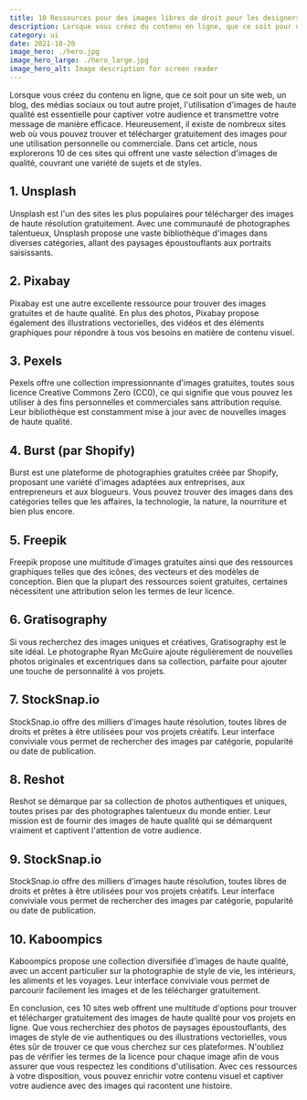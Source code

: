 ```yaml
---
title: 10 Ressources pour des images libres de droit pour les designers
description: Lorsque vous créez du contenu en ligne, que ce soit pour un site web, un blog, des médias sociaux ou tout autre projet, l'utilisation d'images de haute qualité est essentielle pour captiver votre audience et transmettre votre message de manière efficace. Heureusement, il existe de nombreux sites web où vous pouvez trouver et télécharger . . .
category: ui
date: 2021-10-20
image_hero: ./hero.jpg
image_hero_large: ./hero_large.jpg
image_hero_alt: Image description for screen reader
---
```




Lorsque vous créez du contenu en ligne, que ce soit pour un site web, un blog, des médias sociaux ou tout autre projet, l'utilisation d'images de haute qualité est essentielle pour captiver votre audience et transmettre votre message de manière efficace. Heureusement, il existe de nombreux sites web où vous pouvez trouver et télécharger gratuitement des images pour une utilisation personnelle ou commerciale. Dans cet article, nous explorerons 10 de ces sites qui offrent une vaste sélection d'images de qualité, couvrant une variété de sujets et de styles.

## 1. Unsplash

<Links href="https://unsplash.com/" class="strg-lk">Unsplash</Links> est l'un des sites les plus populaires pour télécharger des images de haute résolution gratuitement. Avec une communauté de photographes talentueux, Unsplash propose une vaste bibliothèque d'images dans diverses catégories, allant des paysages époustouflants aux portraits saisissants.

## 2. Pixabay

<Links href="https://pixabay.com/" class="strg-lk">Pixabay</Links> est une autre excellente ressource pour trouver des images gratuites et de haute qualité. En plus des photos, Pixabay propose également des illustrations vectorielles, des vidéos et des éléments graphiques pour répondre à tous vos besoins en matière de contenu visuel.

## 3. Pexels

<Links href="https://pexels.com/" class="strg-lk">Pexels</Links> offre une collection impressionnante d'images gratuites, toutes sous licence Creative Commons Zero (CC0), ce qui signifie que vous pouvez les utiliser à des fins personnelles et commerciales sans attribution requise. Leur bibliothèque est constamment mise à jour avec de nouvelles images de haute qualité.

## 4. Burst (par Shopify)

<Links href="https://www.shopify.com/stock-photos" class="strg-lk">Burst</Links> est une plateforme de photographies gratuites créée par Shopify, proposant une variété d'images adaptées aux entreprises, aux entrepreneurs et aux blogueurs. Vous pouvez trouver des images dans des catégories telles que les affaires, la technologie, la nature, la nourriture et bien plus encore.

## 5. Freepik

<Links href="https://www.freepik.com/" class="strg-lk">Freepik</Links> propose une multitude d'images gratuites ainsi que des ressources graphiques telles que des icônes, des vecteurs et des modèles de conception. Bien que la plupart des ressources soient gratuites, certaines nécessitent une attribution selon les termes de leur licence.

## 6. Gratisography

Si vous recherchez des images uniques et créatives, <Links href="https://www.gratisography.com/" class="strg-lk">Gratisography</Links> est le site idéal. Le photographe Ryan McGuire ajoute régulièrement de nouvelles photos originales et excentriques dans sa collection, parfaite pour ajouter une touche de personnalité à vos projets.

## 7. StockSnap.io

<Links href="https://stockSnap.io/" class="strg-lk">StockSnap.io</Links> offre des milliers d'images haute résolution, toutes libres de droits et prêtes à être utilisées pour vos projets créatifs. Leur interface conviviale vous permet de rechercher des images par catégorie, popularité ou date de publication.

## 8. Reshot

<Links href="https://reshot.com/" class="strg-lk">Reshot</Links> se démarque par sa collection de photos authentiques et uniques, toutes prises par des photographes talentueux du monde entier. Leur mission est de fournir des images de haute qualité qui se démarquent vraiment et captivent l'attention de votre audience.

## 9. StockSnap.io

StockSnap.io offre des milliers d'images haute résolution, toutes libres de droits et prêtes à être utilisées pour vos projets créatifs. Leur interface conviviale vous permet de rechercher des images par catégorie, popularité ou date de publication.

## 10. Kaboompics

Kaboompics propose une collection diversifiée d'images de haute qualité, avec un accent particulier sur la photographie de style de vie, les intérieurs, les aliments et les voyages. Leur interface conviviale vous permet de parcourir facilement les images et de les télécharger gratuitement.
<div class="mt-5 pt-2" />
En conclusion, ces 10 sites web offrent une multitude d'options pour trouver et télécharger gratuitement des images de haute qualité pour vos projets en ligne. Que vous recherchiez des photos de paysages époustouflants, des images de style de vie authentiques ou des illustrations vectorielles, vous êtes sûr de trouver ce que vous cherchez sur ces plateformes. N'oubliez pas de vérifier les termes de la licence pour chaque image afin de vous assurer que vous respectez les conditions d'utilisation. Avec ces ressources à votre disposition, vous pouvez enrichir votre contenu visuel et captiver votre audience avec des images qui racontent une histoire.

